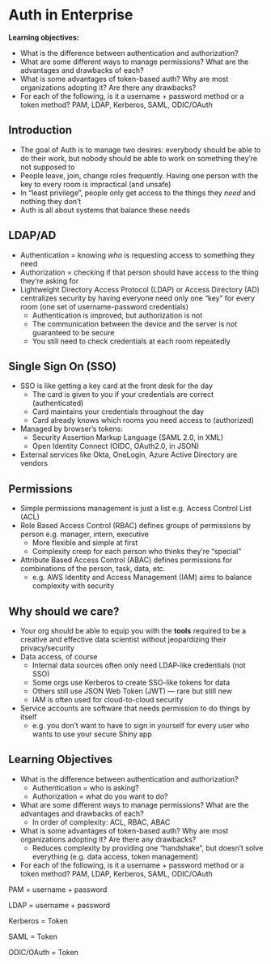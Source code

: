# Auth in Enterprise

**Learning objectives:**

- What is the difference between authentication and authorization?
- What are some different ways to manage permissions? What are the advantages and drawbacks of each?
- What is some advantages of token-based auth? Why are most organizations adopting it? Are there any drawbacks?
- For each of the following, is it a username + password method or a token method? PAM, LDAP, Kerberos, SAML, ODIC/OAuth

## Introduction {-}

- The goal of Auth is to manage two desires: everybody should be able to do their work, but nobody should be able to work on something they're not supposed to
- People leave, join, change roles frequently. Having one person with the key to every room is impractical (and unsafe)
- In "least privilege", people only get access to the things they _need_ and nothing they don't
- Auth is all about systems that balance these needs

## LDAP/AD {-}

- Authentication = knowing _who_ is requesting access to something they need
- Authorization = checking if that person should have access to the thing they're asking for
- Lightweight Directory Access Protocol (LDAP) or Access Directory (AD) centralizes security by having everyone need only one "key" for every room (one set of username-password credentials)
  - Authentication is improved, but authorization is not
  - The communication between the device and the server is not guaranteed to be secure
  - You still need to check credentials at each room repeatedly

## Single Sign On (SSO) {-}

- SSO is like getting a key card at the front desk for the day
  - The card is given to you if your credentials are correct (authenticated)
  - Card maintains your credentials throughout the day
  - Card already knows which rooms you need access to (authorized)
- Managed by browser's tokens:
  - Security Assertion Markup Language (SAML 2.0, in XML)
  - Open Identity Connect (OIDC, OAuth2.0, in JSON)
- External services like Okta, OneLogin, Azure Active Directory are vendors

## Permissions {-}

- Simple permissions management is just a list e.g. Access Control List (ACL)
- Role Based Access Control (RBAC) defines groups of permissions by person e.g. manager, intern, executive
  - More flexible and simple at first
  - Complexity creep for each person who thinks they're "special"
- Attribute Based Access Control (ABAC) defines permissions for combinations of the person, task, data, etc.
  - e.g. AWS Identity and Access Management (IAM) aims to balance complexity with security

## Why should we care? {-}

- Your org should be able to equip you with the **tools** required to be a creative and effective data scientist without jeopardizing their privacy/security
- Data access, of course
  - Internal data sources often only need LDAP-like credentials (not SSO)
  - Some orgs use Kerberos to create SSO-like tokens for data
  - Others still use JSON Web Token (JWT) — rare but still new
  - IAM is often used for cloud-to-cloud security
- Service accounts are software that needs permission to do things by itself
  - e.g. you don't want to have to sign in yourself for every user who wants to use your secure Shiny app

## Learning Objectives {-}

- What is the difference between authentication and authorization?
  - Authentication = who is asking?
  - Authorization = what do you want to do?
- What are some different ways to manage permissions? What are the advantages and drawbacks of each?
  - In order of complexity: ACL, RBAC, ABAC
- What is some advantages of token-based auth? Why are most organizations adopting it? Are there any drawbacks?
  - Reduces complexity by providing one "handshake", but doesn't solve everything (e.g. data access, token management)
- For each of the following, is it a username + password method or a token method? PAM, LDAP, Kerberos, SAML, ODIC/OAuth

PAM = username + password

LDAP = username + password

Kerberos = Token

SAML = Token

ODIC/OAuth = Token
  
  
  
  
  
